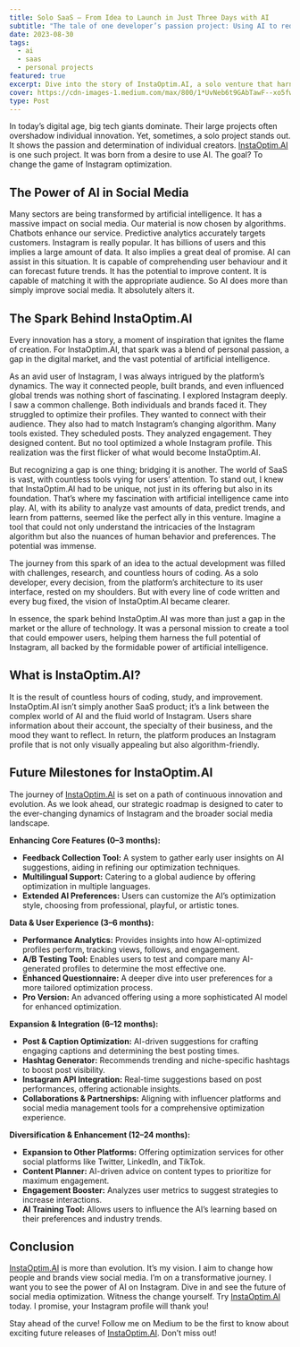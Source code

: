 ```yaml
---
title: Solo SaaS — From Idea to Launch in Just Three Days with AI
subtitle: "The tale of one developer’s passion project: Using AI to redefine Instagram optimization"
date: 2023-08-30
tags:
  - ai
  - saas
  - personal projects
featured: true
excerpt: Dive into the story of InstaOptim.AI, a solo venture that harnesses AI to transform Instagram profiles.
cover: https://cdn-images-1.medium.com/max/800/1*UvNeb6t9GAbTawF--xo5fw.png
type: Post
---
```


In today’s digital age, big tech giants dominate. Their large projects often overshadow individual innovation. Yet, sometimes, a solo project stands out. It shows the passion and determination of individual creators. [InstaOptim.AI](https://www.instaoptim.pro/) is one such project. It was born from a desire to use AI. The goal? To change the game of Instagram optimization.

## The Power of AI in Social Media

Many sectors are being transformed by artificial intelligence. It has a massive impact on social media. Our material is now chosen by algorithms. Chatbots enhance our service. Predictive analytics accurately targets customers. Instagram is really popular. It has billions of users and this implies a large amount of data. It also implies a great deal of promise. AI can assist in this situation. It is capable of comprehending user behaviour and it can forecast future trends. It has the potential to improve content. It is capable of matching it with the appropriate audience. So AI does more than simply improve social media. It absolutely alters it.

## The Spark Behind InstaOptim.AI

Every innovation has a story, a moment of inspiration that ignites the flame of creation. For InstaOptim.AI, that spark was a blend of personal passion, a gap in the digital market, and the vast potential of artificial intelligence.

As an avid user of Instagram, I was always intrigued by the platform’s dynamics. The way it connected people, built brands, and even influenced global trends was nothing short of fascinating. I explored Instagram deeply. I saw a common challenge. Both individuals and brands faced it. They struggled to optimize their profiles. They wanted to connect with their audience. They also had to match Instagram’s changing algorithm. Many tools existed. They scheduled posts. They analyzed engagement. They designed content. But no tool optimized a whole Instagram profile. This realization was the first flicker of what would become InstaOptim.AI.

But recognizing a gap is one thing; bridging it is another. The world of SaaS is vast, with countless tools vying for users’ attention. To stand out, I knew that InstaOptim.AI had to be unique, not just in its offering but also in its foundation. That’s where my fascination with artificial intelligence came into play. AI, with its ability to analyze vast amounts of data, predict trends, and learn from patterns, seemed like the perfect ally in this venture. Imagine a tool that could not only understand the intricacies of the Instagram algorithm but also the nuances of human behavior and preferences. The potential was immense.

The journey from this spark of an idea to the actual development was filled with challenges, research, and countless hours of coding. As a solo developer, every decision, from the platform’s architecture to its user interface, rested on my shoulders. But with every line of code written and every bug fixed, the vision of InstaOptim.AI became clearer.

In essence, the spark behind InstaOptim.AI was more than just a gap in the market or the allure of technology. It was a personal mission to create a tool that could empower users, helping them harness the full potential of Instagram, all backed by the formidable power of artificial intelligence.

## What is InstaOptim.AI?

It is the result of countless hours of coding, study, and improvement. InstaOptim.AI isn’t simply another SaaS product; it’s a link between the complex world of AI and the fluid world of Instagram. Users share information about their account, the specialty of their business, and the mood they want to reflect. In return, the platform produces an Instagram profile that is not only visually appealing but also algorithm-friendly.

## Future Milestones for InstaOptim.AI

The journey of [InstaOptim.AI](https://www.instaoptim.pro/) is set on a path of continuous innovation and evolution. As we look ahead, our strategic roadmap is designed to cater to the ever-changing dynamics of Instagram and the broader social media landscape.

**Enhancing Core Features (0–3 months):**

- **Feedback Collection Tool:** A system to gather early user insights on AI suggestions, aiding in refining our optimization techniques.
- **Multilingual Support:** Catering to a global audience by offering optimization in multiple languages.
- **Extended AI Preferences:** Users can customize the AI’s optimization style, choosing from professional, playful, or artistic tones.

**Data & User Experience (3–6 months):**

- **Performance Analytics:** Provides insights into how AI-optimized profiles perform, tracking views, follows, and engagement.
- **A/B Testing Tool:** Enables users to test and compare many AI-generated profiles to determine the most effective one.
- **Enhanced Questionnaire:** A deeper dive into user preferences for a more tailored optimization process.
- **Pro Version:** An advanced offering using a more sophisticated AI model for enhanced optimization.

**Expansion & Integration (6–12 months):**

- **Post & Caption Optimization:** AI-driven suggestions for crafting engaging captions and determining the best posting times.
- **Hashtag Generator:** Recommends trending and niche-specific hashtags to boost post visibility.
- **Instagram API Integration:** Real-time suggestions based on post performances, offering actionable insights.
- **Collaborations & Partnerships:** Aligning with influencer platforms and social media management tools for a comprehensive optimization experience.

**Diversification & Enhancement (12–24 months):**

- **Expansion to Other Platforms:** Offering optimization services for other social platforms like Twitter, LinkedIn, and TikTok.
- **Content Planner:** AI-driven advice on content types to prioritize for maximum engagement.
- **Engagement Booster:** Analyzes user metrics to suggest strategies to increase interactions.
- **AI Training Tool:** Allows users to influence the AI’s learning based on their preferences and industry trends.

## Conclusion

[InstaOptim.AI](https://www.instaoptim.pro/) is more than evolution. It’s my vision. I aim to change how people and brands view social media. I’m on a transformative journey. I want you to see the power of AI on Instagram. Dive in and see the future of social media optimization. Witness the change yourself. Try [InstaOptim.AI](https://www.instaoptim.pro/) today. I promise, your Instagram profile will thank you!

Stay ahead of the curve! Follow me on Medium to be the first to know about exciting future releases of [InstaOptim.AI](https://www.instaoptim.pro/). Don’t miss out!
